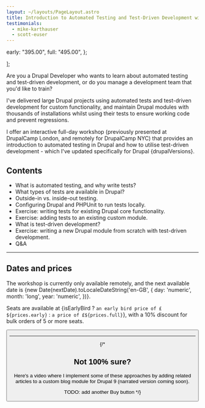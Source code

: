 ```yaml
---
layout: ~/layouts/PageLayout.astro
title: Introduction to Automated Testing and Test-Driven Development with Drupal
testimonials:
  - mike-karthauser
  - scott-euser
---
```




  early: "395.00",
  full: "495.00",
};



];

Are you a Drupal Developer who wants to learn about automated testing and test-driven development, or do you manage a development team that you'd like to train?

I've delivered large Drupal projects using automated tests and test-driven development for custom functionality, and maintain Drupal modules with thousands of installations whilst using their tests to ensure working code and prevent regressions.

I offer an interactive full-day workshop (previously presented at DrupalCamp London, and remotely for DrupalCamp NYC) that provides an introduction to automated testing in Drupal and how to utilise test-driven development - which I've updated specifically for Drupal {drupalVersions}.

## Contents

- What is automated testing, and why write tests?
- What types of tests are available in Drupal?
- Outside-in vs. inside-out testing.
- Configuring Drupal and PHPUnit to run tests locally.
- Exercise: writing tests for existing Drupal core functionality.
- Exercise: adding tests to an existing custom module.
- What is test-driven development?
- Exercise: writing a new Drupal module from scratch with test-driven development.
- Q&A

<hr />

## Dates and prices

The workshop is currently only available remotely, and the next available date is <span class="font-bold">{new Date(nextDate).toLocaleDateString('en-GB', { day: 'numeric', month: 'long', year: 'numeric', })}</span>.

Seats are available at <span class="font-bold">{isEarlyBird ? `an early bird price of £${prices.early}` : `a price of £${prices.full}`}</span>, with a 10% discount for bulk orders of 5 or more seats.

<Button
  href="https://buy.stripe.com/6oE3cW4Su7DA1t6144"
  text="Book your seat"
/>

<hr />

<Testimonials names={frontmatter.testimonials} />

{/*
## Not 100% sure?

Here's a video where I implement some of these approaches by adding related articles to a custom blog module for Drupal 9 (narrated version coming soon).

<YouTubeVideo id="0iL27rbcgFA" />

TODO: add another Buy button
*/}
